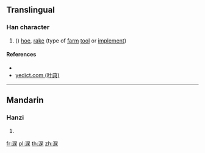 {{character info/new}}
==Translingual==

===Han character===
{{Han char|rn=85|rad=水|as=08|sn=11|four=33194|canj=EHSD,EISD|ids=⿰氵㦿}}

# ({{zh-only|淭挐}}) [[hoe]], [[rake]] (type of [[farm]] [[tool]] or [[implement]])

====References====
* {{Han ref|kx=0631.120|dkj=17680|hdz=31662.060|uh=6DED|ud=28141|bh=D5F8|bd=54776}}
* [http://yedict.com/htm/6D/6DED.htm yedict.com (叶典)]

----

==Mandarin==

===Hanzi===
{{cmn-hanzi|pin=[[qú]] ([[qu2]])|wg=ch'ü<sup>2</sup>}}

# {{defn|lang=cmn|sort=水08}}

[[fr:淭]]
[[pl:淭]]
[[th:淭]]
[[zh:淭]]